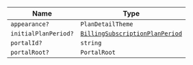 | Name                 | Type                                                                    |
| -------------------- | ----------------------------------------------------------------------- |
| `appearance?`        | `PlanDetailTheme`                                                       |
| `initialPlanPeriod?` | [`BillingSubscriptionPlanPeriod`](billing-subscription-plan-period.mdx) |
| `portalId?`          | `string`                                                                |
| `portalRoot?`        | `PortalRoot`                                                            |
